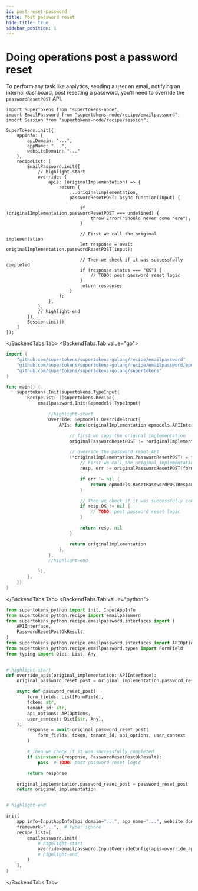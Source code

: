 ```yaml
---
id: post-reset-password
title: Post password reset
hide_title: true
sidebar_position: 1
---
```


# Doing operations post a password reset

To perform any task like analytics, sending a user an email, notifying an internal dashboard, post resetting a password, you'll need to override the `passwordResetPOST` API.

<BackendTabs>
<BackendTabs.Tab value="nodejs">

```tsx
import SuperTokens from "supertokens-node";
import EmailPassword from "supertokens-node/recipe/emailpassword";
import Session from "supertokens-node/recipe/session";

SuperTokens.init({
    appInfo: {
        apiDomain: "...",
        appName: "...",
        websiteDomain: "..."
    },
    recipeList: [
        EmailPassword.init({
            // highlight-start
            override: {
                apis: (originalImplementation) => {
                    return {
                        ...originalImplementation,
                        passwordResetPOST: async function(input) {
                            
                            if (originalImplementation.passwordResetPOST === undefined) {
                                throw Error("Should never come here");
                            }

                            // First we call the original implementation
                            let response = await originalImplementation.passwordResetPOST(input);
                            
                            // Then we check if it was successfully completed
                            if (response.status === "OK") {
                                // TODO: post password reset logic
                            }
                            return response;
                        }
                    };
                },
            },
            // highlight-end
        }),
        Session.init()
    ]
});
```
</BackendTabs.Tab>
<BackendTabs.Tab value="go">

```go
import (
	"github.com/supertokens/supertokens-golang/recipe/emailpassword"
	"github.com/supertokens/supertokens-golang/recipe/emailpassword/epmodels"
	"github.com/supertokens/supertokens-golang/supertokens"
)

func main() {
	supertokens.Init(supertokens.TypeInput{
		RecipeList: []supertokens.Recipe{
			emailpassword.Init(&epmodels.TypeInput{

				//highlight-start
				Override: &epmodels.OverrideStruct{
					APIs: func(originalImplementation epmodels.APIInterface) epmodels.APIInterface {

						// first we copy the original implementation
						originalPasswordResetPOST := *originalImplementation.PasswordResetPOST

						// override the password reset API
						(*originalImplementation.PasswordResetPOST) = func(formFields []epmodels.TypeFormField, token string, tenantId string, options epmodels.APIOptions, userContext supertokens.UserContext) (epmodels.ResetPasswordPOSTResponse, error) {
							// First we call the original implementation
							resp, err := originalPasswordResetPOST(formFields, token, tenantId, options, userContext)

							if err != nil {
								return epmodels.ResetPasswordPOSTResponse{}, err
							}

							// Then we check if it was successfully completed
							if resp.OK != nil {
								// TODO: post password reset logic
							}

							return resp, nil
						}

						return originalImplementation
					},
				},
				//highlight-end

			}),
		},
	})
}
```
</BackendTabs.Tab>
<BackendTabs.Tab value="python">

```python
from supertokens_python import init, InputAppInfo
from supertokens_python.recipe import emailpassword
from supertokens_python.recipe.emailpassword.interfaces import (
    APIInterface,
    PasswordResetPostOkResult,
)
from supertokens_python.recipe.emailpassword.interfaces import APIOptions
from supertokens_python.recipe.emailpassword.types import FormField
from typing import Dict, List, Any


# highlight-start
def override_apis(original_implementation: APIInterface):
    original_password_reset_post = original_implementation.password_reset_post

    async def password_reset_post(
        form_fields: List[FormField],
        token: str,
        tenant_id: str,
        api_options: APIOptions,
        user_context: Dict[str, Any],
    ):
        response = await original_password_reset_post(
            form_fields, token, tenant_id, api_options, user_context
        )

        # Then we check if it was successfully completed
        if isinstance(response, PasswordResetPostOkResult):
            pass  # TODO: post password reset logic

        return response

    original_implementation.password_reset_post = password_reset_post
    return original_implementation


# highlight-end

init(
    app_info=InputAppInfo(api_domain="...", app_name="...", website_domain="..."),
    framework="...",  # type: ignore
    recipe_list=[
        emailpassword.init(
            # highlight-start
            override=emailpassword.InputOverrideConfig(apis=override_apis)
            # highlight-end
        )
    ],
)
```

</BackendTabs.Tab>
</BackendTabs>
